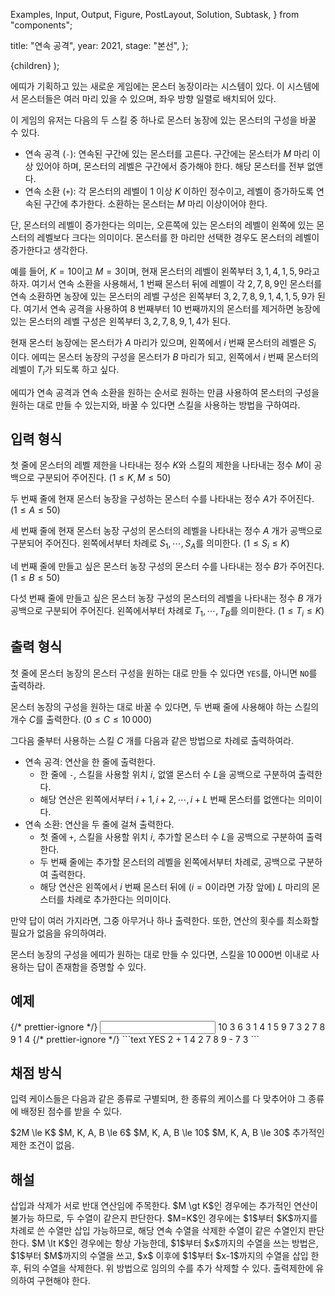   Examples,
  Input,
  Output,
  Figure,
  PostLayout,
  Solution,
  Subtask,
} from "components";

  title: "연속 공격",
  year: 2021,
  stage: "본선",
};

  <PostLayout meta={meta}>{children}</PostLayout>
);

에띠가 기획하고 있는 새로운 게임에는 몬스터 농장이라는 시스템이 있다. 이 시스템에서 몬스터들은 여러 마리 있을 수 있으며, 좌우 방향 일렬로 배치되어 있다.

이 게임의 유저는 다음의 두 스킬 중 하나로 몬스터 농장에 있는 몬스터의 구성을 바꿀 수 있다.

- 연속 공격 (`-`): 연속된 구간에 있는 몬스터를 고른다. 구간에는 몬스터가 $M$ 마리 이상 있어야 하며, 몬스터의 레벨은 구간에서 증가해야 한다. 해당 몬스터를 전부 없앤다.
- 연속 소환 (`+`): 각 몬스터의 레벨이 $1$ 이상 $K$ 이하인 정수이고, 레벨이 증가하도록 연속된 구간에 추가한다. 소환하는 몬스터는 $M$ 마리 이상이어야 한다.

단, 몬스터의 레벨이 증가한다는 의미는, 오른쪽에 있는 몬스터의 레벨이 왼쪽에 있는 몬스터의 레벨보다 크다는 의미이다. 몬스터를 한 마리만 선택한 경우도 몬스터의 레벨이 증가한다고 생각한다.

예를 들어, $K = 10$이고 $M = 3$이며, 현재 몬스터의 레벨이 왼쪽부터 $3, 1, 4, 1, 5, 9$라고 하자. 여기서 연속 소환을 사용해서, $1$ 번째 몬스터 뒤에 레벨이 각 $2, 7, 8, 9$인 몬스터를 연속 소환하면 농장에 있는 몬스터의 레벨 구성은 왼쪽부터 $3, 2, 7, 8, 9, 1, 4, 1, 5, 9$가 된다. 여기서 연속 공격을 사용하여 $8$ 번째부터 $10$ 번째까지의 몬스터를 제거하면 농장에 있는 몬스터의 레벨 구성은 왼쪽부터 $3, 2, 7, 8, 9, 1, 4$가 된다.

현재 몬스터 농장에는 몬스터가 $A$ 마리가 있으며, 왼쪽에서 $i$ 번째 몬스터의 레벨은 $S_i$ 이다. 에띠는 몬스터 농장의 구성을 몬스터가 $B$ 마리가 되고, 왼쪽에서 $i$ 번째 몬스터의 레벨이 $T_i$가 되도록 하고 싶다.

에띠가 연속 공격과 연속 소환을 원하는 순서로 원하는 만큼 사용하여 몬스터의 구성을 원하는 대로 만들 수 있는지와, 바꿀 수 있다면 스킬을 사용하는 방법을 구하여라.

## 입력 형식

첫 줄에 몬스터의 레벨 제한을 나타내는 정수 $K$와 스킬의 제한을 나타내는 정수 $M$이 공백으로 구분되어 주어진다. $(1 \le K, M \le 50)$

두 번째 줄에 현재 몬스터 농장을 구성하는 몬스터 수를 나타내는 정수 $A$가 주어진다. $(1 \le A \le 50)$

세 번째 줄에 현재 몬스터 농장 구성의 몬스터의 레벨을 나타내는 정수 $A$ 개가 공백으로 구분되어 주어진다. 왼쪽에서부터 차례로 $S_1, \cdots, S_A$를 의미한다. $(1 \le S_i \le K)$

네 번째 줄에 만들고 싶은 몬스터 농장 구성의 몬스터 수를 나타내는 정수 $B$가 주어진다. $(1 \le B \le 50)$

다섯 번째 줄에 만들고 싶은 몬스터 농장 구성의 몬스터의 레벨을 나타내는 정수 $B$ 개가 공백으로 구분되어 주어진다. 왼쪽에서부터 차례로 $T_1, \cdots, T_B$를 의미한다. $(1 \le T_i \le K)$

## 출력 형식

첫 줄에 몬스터 농장의 몬스터 구성을 원하는 대로 만들 수 있다면 `YES`를, 아니면 `NO`를 출력하라.

몬스터 농장의 구성을 원하는 대로 바꿀 수 있다면, 두 번째 줄에 사용해야 하는 스킬의 개수 $C$를 출력한다. $(0 \le C \le 10\, 000)$

그다음 줄부터 사용하는 스킬 $C$ 개를 다음과 같은 방법으로 차례로 출력하여라.

- 연속 공격: 연산을 한 줄에 출력한다.
  - 한 줄에 `-`, 스킬을 사용할 위치 $i$, 없앨 몬스터 수 $L$을 공백으로 구분하여 출력한다.
  - 해당 연산은 왼쪽에서부터 $i+1, i+2, \cdots, i+L$ 번째 몬스터를 없앤다는 의미이다.
- 연속 소환: 연산을 두 줄에 걸쳐 출력한다.
  - 첫 줄에 `+`, 스킬을 사용할 위치 $i$, 추가할 몬스터 수 $L$을 공백으로 구분하여 출력한다.
  - 두 번째 줄에는 추가할 몬스터의 레벨을 왼쪽에서부터 차례로, 공백으로 구분하여 출력한다.
  - 해당 연산은 왼쪽에서 $i$ 번째 몬스터 뒤에 ($i=0$이라면 가장 앞에) $L$ 마리의 몬스터를 차례로 추가한다는 의미이다.

만약 답이 여러 가지라면, 그중 아무거나 하나 출력한다. 또한, 연산의 횟수를 최소화할 필요가 없음을 유의하여라.

몬스터 농장의 구성을 에띠가 원하는 대로 만들 수 있다면, 스킬을 $10\, 000$번 이내로 사용하는 답이 존재함을 증명할 수 있다.

## 예제

<Examples>
  {/* prettier-ignore */}
  <Input>
10 3
6
3 1 4 1 5 9
7
3 2 7 8 9 1 4
  </Input>
  {/* prettier-ignore */}
  <Output>
```text
YES
2
+ 1 4
2 7 8 9
- 7 3
```
  </Output>
</Examples>

## 채점 방식

입력 케이스들은 다음과 같은 종류로 구별되며, 한 종류의 케이스를 다 맞추어야 그 종류에 배정된 점수를 받을 수 있다.

<Subtask index={1} score={15}>
  $2M \le K$
</Subtask>
<Subtask index={2} score={13}>
  $M, K, A, B \le 6$
</Subtask>
<Subtask index={3} score={9}>
  $M, K, A, B \le 10$
</Subtask>
<Subtask index={4} score={26}>
  $M, K, A, B \le 30$
</Subtask>
<Subtask index={5} score={37}>
  추가적인 제한 조건이 없음.
</Subtask>

## 해설

<Solution>
삽입과 삭제가 서로 반대 연산임에 주목한다. $M \gt K$인 경우에는 추가적인 연산이 불가능 하므로, 두 수열이 같은지 판단한다. $M=K$인 경우에는 $1$부터 $K$까지를 차례로 쓴 수열만 삽입 가능하므로, 해당 연속 수열을 삭제한 수열이 같은 수열인지 판단한다. $M \lt K$인 경우에는 항상 가능한데, $1$부터 $x$까지의 수열을 쓰는 방법은, $1$부터 $M$까지의 수열을 쓰고, $x$ 이후에 $1$부터 $x-1$까지의 수열을 삽입 한 후, 뒤의 수열을 삭제한다. 위 방법으로 임의의 수를 추가 삭제할 수 있다. 출력제한에 유의하여 구현해야 한다.

</Solution>
